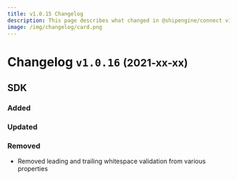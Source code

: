 ```yaml
---
title: v1.0.15 Changelog
description: This page describes what changed in @shipengine/connect v1.0.15
image: /img/changelog/card.png
---
```


Changelog `v1.0.16` <small>(2021-xx-xx)</small>
=========================================================

SDK
---------------------------------------
### Added

### Updated

### Removed
* Removed leading and trailing whitespace validation from various properties
